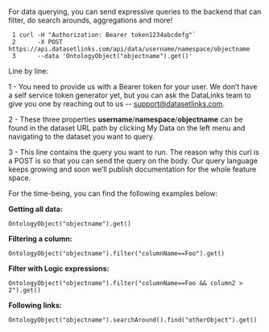 For data querying, you can send expressive queries to the backend that can filter, do search arounds, aggregations and more!

```
 1 curl -H "Authorization: Bearer token1234abcdefg"`
 2      -X POST https://api.datasetlinks.com/api/data/username/namespace/objectname
 3      --data 'OntologyObject("objectname").get()'
```

Line by line:

1 - You need to provide us with a Bearer token for your user. We don’t have a self service token generator yet, but you can ask the DataLinks team to give you one by reaching out to us -- [support@datasetlinks.com](mailto:support@datasetlinks.com).

2 - These three properties **username**/**namespace**/**objectname** can be found in the dataset URL path by clicking My Data on the left menu and navigating to the dataset you want to query.

3 - This line contains the query you want to run. The reason why this curl is a POST is so that you can send the query on the body. Our query language keeps growing and soon we’ll publish documentation for the whole feature space.

For the time-being, you can find the following examples below:

**Getting all data:**

```
OntologyObject("objectname").get()
```

**Filtering a column:**

```
OntologyObject("objectname").filter("columnName==Foo").get()
```

**Filter with Logic expressions:**

```
OntologyObject("objectname").filter("columnName==Foo && column2 > 2").get()
```

**Following links:**

```
OntologyObject("objectname").searchAround().find("otherObject").get()
```